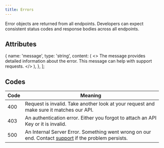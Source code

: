 ```yaml
---
title: Errors
---
```



Error objects are returned from all endpoints. Developers can expect consistent status codes and response bodies across all endpoints.

## Attributes

  {
    name: 'message',
    type: 'string',
    content: (
      <>
        <Markdown>
          The message provides detailed information about the error. This
          message can help with support requests.
        </Markdown>
      </>
    ),
  },
];

<ModelAttributeGroup attributes={attributes} />

## Codes

| Code | Meaning                                                                                                                                   |
| ---- | ----------------------------------------------------------------------------------------------------------------------------------------- |
| 400  | Request is invalid. Take another look at your request and make sure it matches our API.                                                   |
| 403  | An authentication error. Either you forgot to attach an API Key or it is invalid.                                                         |
| 500  | An Internal Server Error. Something went wrong on our end. Contact <a href="mailto:support@effx.com">support</a> if the problem persists. |
